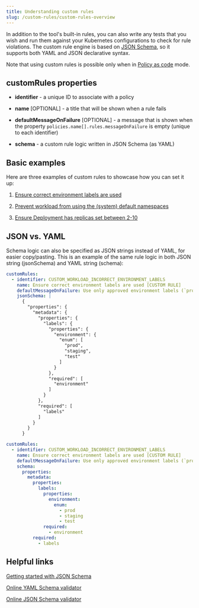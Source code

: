 ```yaml
---
title: Understanding custom rules
slug: /custom-rules/custom-rules-overview
---
```


In addition to the tool's built-in rules, you can also write any tests that you wish and run them against your Kubernetes configurations to check for rule violations. The custom rule engine is based on [JSON Schema](https://json-schema.org/), so it supports both YAML and JSON declarative syntax.

Note that using custom rules is possible only when in [Policy as code](/setup/policy-as-code) mode.

## customRules properties

- **identifier** - a unique ID to associate with a policy

- **name** \[OPTIONAL] - a title that will be shown when a rule fails

- **defaultMessageOnFailure** \[OPTIONAL] - a message that is shown when the property `policies.name[].rules.messageOnFailure` is empty (unique to each identifier)

- **schema** - a custom rule logic written in JSON Schema (as YAML)

## Basic examples

Here are three examples of custom rules to showcase how you can set it up:

1.  [Ensure correct environment labels are used](/custom-rules/basic-examples#example-1)

2.  [Prevent workload from using the (system) default namespaces](/custom-rules/basic-examples#example-2)

3.  [Ensure Deployment has replicas set between 2-10](/custom-rules/basic-examples#example-3)

## JSON vs. YAML

Schema logic can also be specified as JSON strings instead of YAML, for easier copy/pasting. This is an example of the same rule logic in both JSON string (jsonSchema) and YAML string (schema):

```yaml
customRules:
  - identifier: CUSTOM_WORKLOAD_INCORRECT_ENVIRONMENT_LABELS
    name: Ensure correct environment labels are used [CUSTOM RULE]
    defaultMessageOnFailure: Use only approved environment labels (`prod`, `staging` and `test`)
    jsonSchema: |
      {
        "properties": {
          "metadata": {
            "properties": {
              "labels": {
                "properties": {
                  "environment": {
                    "enum": [
                      "prod",
                      "staging",
                      "test"
                    ]
                  }
                },
                "required": [
                  "environment"
                ]
              }
            },
            "required": [
              "labels"
            ]
          }
        }
      }
```

```yaml
customRules:
  - identifier: CUSTOM_WORKLOAD_INCORRECT_ENVIRONMENT_LABELS
    name: Ensure correct environment labels are used [CUSTOM RULE]
    defaultMessageOnFailure: Use only approved environment labels (`prod`, `staging` and `test`)
    schema:
      properties:
        metadata:
          properties:
            labels:
              properties:
                environment:
                  enum:
                    - prod
                    - staging
                    - test
              required:
                - environment
          required:
            - labels
```

## Helpful links

[Getting started with JSON Schema](https://json-schema.org/learn/getting-started-step-by-step)

[Online YAML Schema validator](https://yamlschemavalidator.datree.io/)

[Online JSON Schema validator](https://www.jsonschemavalidator.net/)
